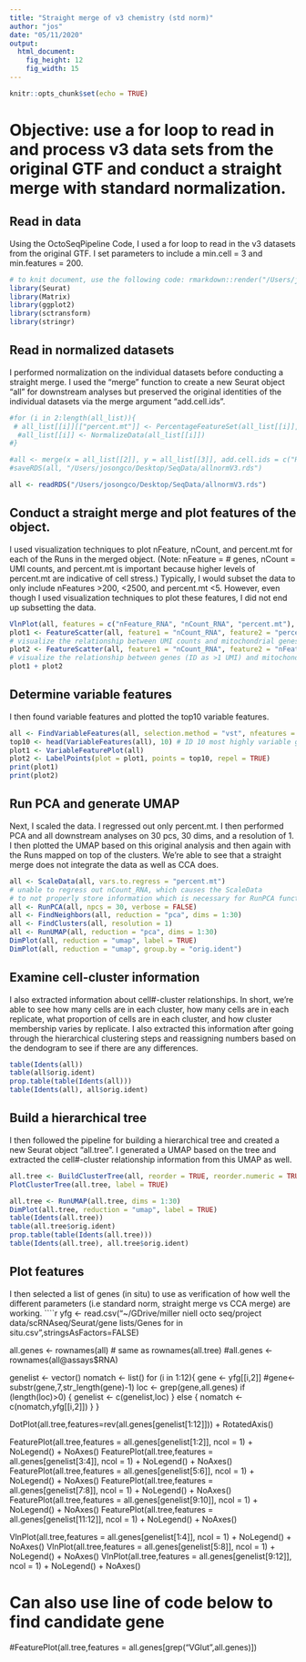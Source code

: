 ```yaml
---
title: "Straight merge of v3 chemistry (std norm)"
author: "jos"
date: "05/11/2020"
output:
  html_document:
    fig_height: 12
    fig_width: 15
---
```


```r
knitr::opts_chunk$set(echo = TRUE)
```
# Objective: use a for loop to read in and process v3 data sets from the original GTF and conduct a straight merge with standard normalization.

## Read in data
Using the OctoSeqPipeline Code, I used a for loop to read in the v3 datasets from the original GTF. I set parameters to include a min.cell = 3 and min.features = 200. 
```r
# to knit document, use the following code: rmarkdown::render("/Users/josongco/Documents/GitHub/Octopolis/OSall_30pcs30dimsres1_normSTR8merge_v3.Rmd")
library(Seurat)
library(Matrix)
library(ggplot2)
library(sctransform)
library(stringr)
```

## Read in normalized datasets
I performed normalization on the individual datasets before conducting a straight merge. I used the "merge" function to create a new Seurat object "all" for downstream analyses but preserved the original identities of the individual datasets via the merge argument "add.cell.ids".
```r
#for (i in 2:length(all_list)){
 # all_list[[i]][["percent.mt"]] <- PercentageFeatureSet(all_list[[i]], pattern = "^mitochondria-") #preferred for for loop over original command
  #all_list[[i]] <- NormalizeData(all_list[[i]])
#}

#all <- merge(x = all_list[[2]], y = all_list[[3]], add.cell.ids = c("Run2", "Run3"), project = "StdN_str8_v3")
#saveRDS(all, "/Users/josongco/Desktop/SeqData/allnormV3.rds")

all <- readRDS("/Users/josongco/Desktop/SeqData/allnormV3.rds")
```

## Conduct a straight merge and plot features of the object. 
I used visualization techniques to plot nFeature, nCount, and percent.mt for each of the Runs in the merged object. (Note: nFeature = # genes, nCount = UMI counts, and percent.mt is important because higher levels of percent.mt are indicative of cell stress.) Typically, I would subset the data to only include nFeatures >200, <2500, and percent.mt <5. However, even though I used visualization techniques to plot these features, I did not end up subsetting the data.
```r
VlnPlot(all, features = c("nFeature_RNA", "nCount_RNA", "percent.mt"), ncol = 3)
plot1 <- FeatureScatter(all, feature1 = "nCount_RNA", feature2 = "percent.mt")
# visualize the relationship between UMI counts and mitochondrial genes (percent)
plot2 <- FeatureScatter(all, feature1 = "nCount_RNA", feature2 = "nFeature_RNA") 
# visualize the relationship between genes (ID as >1 UMI) and mitochondrial genes
plot1 + plot2
```

## Determine variable features
I then found variable features and plotted the top10 variable features.
```r
all <- FindVariableFeatures(all, selection.method = "vst", nfeatures = 2000)
top10 <- head(VariableFeatures(all), 10) # ID 10 most highly variable genes
plot1 <- VariableFeaturePlot(all)
plot2 <- LabelPoints(plot = plot1, points = top10, repel = TRUE)
print(plot1)
print(plot2)
```

## Run PCA and generate UMAP
Next, I scaled the data. I regressed out only percent.mt. I then performed PCA and all downstream analyses on 30 pcs, 30 dims, and a resolution of 1. I then plotted the UMAP based on this original analysis and then again with the Runs mapped on top of the clusters. We're able to see that a straight merge does not integrate the data as well as CCA does. 
```r
all <- ScaleData(all, vars.to.regress = "percent.mt") 
# unable to regress out nCount_RNA, which causes the ScaleData 
# to not properly store information which is necessary for RunPCA function
all <- RunPCA(all, npcs = 30, verbose = FALSE) 
all <- FindNeighbors(all, reduction = "pca", dims = 1:30)
all <- FindClusters(all, resolution = 1)
all <- RunUMAP(all, reduction = "pca", dims = 1:30)
DimPlot(all, reduction = "umap", label = TRUE)
DimPlot(all, reduction = "umap", group.by = "orig.ident")
```

## Examine cell-cluster information
I also extracted information about cell#-cluster relationships. In short, we're able to see how many cells are in each cluster, how many cells are in each replicate, what proportion of cells are in each cluster, and how cluster membership varies by replicate. I also extracted this information after going through the hierarchical clustering steps and reassigning numbers based on the dendogram to see if there are any differences.
```r
table(Idents(all))
table(all$orig.ident)
prop.table(table(Idents(all)))
table(Idents(all), all$orig.ident)
```
## Build a hierarchical tree
I then followed the pipeline for building a hierarchical tree and created a new Seurat object "all.tree". I generated a UMAP based on the tree and extracted the cell#-cluster relationship information from this UMAP as well. 
```r
all.tree <- BuildClusterTree(all, reorder = TRUE, reorder.numeric = TRUE, slot = "scale.data", verbose = TRUE, dims = 1:30)
PlotClusterTree(all.tree, label = TRUE)
```

```r
all.tree <- RunUMAP(all.tree, dims = 1:30)
DimPlot(all.tree, reduction = "umap", label = TRUE)
table(Idents(all.tree)) 
table(all.tree$orig.ident) 
prop.table(table(Idents(all.tree))) 
table(Idents(all.tree), all.tree$orig.ident) 
```

## Plot features
I then selected a list of genes (in situ) to use as verification of how well the different parameters (i.e standard norm, straight merge vs CCA merge) are working. 
````r
yfg <- read.csv("~/GDrive/miller niell octo seq/project data/scRNAseq/Seurat/gene lists/Genes for in situ.csv",stringsAsFactors=FALSE)

all.genes <- rownames(all) # same as rownames(all.tree)
#all.genes <- rownames(all@assays$RNA) 

genelist <- vector()
nomatch <- list()
for (i in 1:12){
  gene <- yfg[[i,2]]
  #gene<-substr(gene,7,str_length(gene)-1)
  loc <- grep(gene,all.genes)
  if (length(loc)>0) {
    genelist <- c(genelist,loc)
  } else {
    nomatch <- c(nomatch,yfg[[i,2]])
  }
}

DotPlot(all.tree,features=rev(all.genes[genelist[1:12]])) + RotatedAxis()

FeaturePlot(all.tree,features = all.genes[genelist[1:2]], ncol = 1) + NoLegend() + NoAxes()
FeaturePlot(all.tree,features = all.genes[genelist[3:4]], ncol = 1) + NoLegend() + NoAxes()
FeaturePlot(all.tree,features = all.genes[genelist[5:6]], ncol = 1) + NoLegend() + NoAxes()
FeaturePlot(all.tree,features = all.genes[genelist[7:8]], ncol = 1) + NoLegend() + NoAxes()
FeaturePlot(all.tree,features = all.genes[genelist[9:10]], ncol = 1) + NoLegend() + NoAxes()
FeaturePlot(all.tree,features = all.genes[genelist[11:12]], ncol = 1) + NoLegend() + NoAxes()

VlnPlot(all.tree,features = all.genes[genelist[1:4]], ncol = 1) + NoLegend() + NoAxes()
VlnPlot(all.tree,features = all.genes[genelist[5:8]], ncol = 1) + NoLegend() + NoAxes()
VlnPlot(all.tree,features = all.genes[genelist[9:12]], ncol = 1) + NoLegend() + NoAxes()

# Can also use line of code below to find candidate gene 
#FeaturePlot(all.tree,features = all.genes[grep("VGlut",all.genes)])